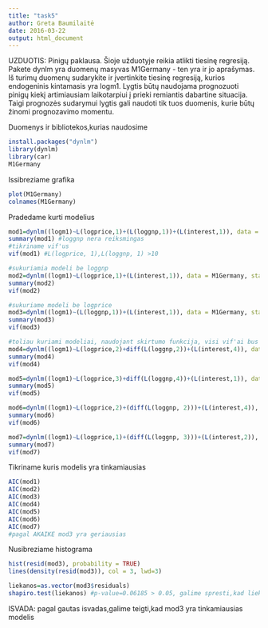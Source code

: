 ```yaml
---
title: "task5"
author: Greta Baumilaitė
date: 2016-03-22
output: html_document
---
```

UZDUOTIS: Pinigų paklausa. Šioje užduotyje reikia atlikti tiesinę regresiją. Pakete dynlm yra duomenų masyvas M1Germany - ten yra ir jo aprašymas. Iš turimų duomenų sudarykite ir įvertinkite tiesinę regresiją, kurios endogeninis kintamasis yra logm1. Lygtis būtų naudojama prognozuoti pinigų kiekį artimiausiam laikotarpiui į prieki remiantis dabartine situacija. Taigi prognozės sudarymui lygtis gali naudoti tik tuos duomenis, kurie būtų žinomi prognozavimo momentu.


Duomenys ir bibliotekos,kurias naudosime
```r
install.packages("dynlm")
library(dynlm)
library(car)
M1Germany
```

Issibreziame grafika

```r
plot(M1Germany) 
colnames(M1Germany) 
```


Pradedame kurti modelius
```r

mod1=dynlm((logm1)~L(logprice,1)+(L(loggnp,1))+(L(interest,1)), data = M1Germany, start = c(1960,1), end = c(1996,3))
summary(mod1) #loggnp nera reiksmingas
#tikriname vif'us
vif(mod1) #L(logprice, 1),L(loggnp, 1) >10

#sukuriamia modeli be loggnp
mod2=dynlm((logm1)~L(logprice,1)+(L(interest,1)), data = M1Germany, start = c(1960,1), end = c(1996,3))
summary(mod2)
vif(mod2)

#sukuriame modeli be logprice
mod3=dynlm((logm1)~(L(loggnp,1))+(L(interest,1)), data = M1Germany, start = c(1960,1), end = c(1996,3))
summary(mod3)
vif(mod3)

#toliau kuriami modeliai, naudojant skirtumo funkcija, visi vif'ai bus reiksmingi
mod4=dynlm((logm1)~L(logprice,2)+diff(L(loggnp,2))+(L(interest,4)), data = M1Germany, start = c(1960,1), end = c(1996,3))
summary(mod4)
vif(mod4)

mod5=dynlm((logm1)~L(logprice,3)+diff(L(loggnp,4))+(L(interest,1)), data = M1Germany, start = c(1960,1), end = c(1996,3))
summary(mod5)
vif(mod5)

mod6=dynlm((logm1)~L(logprice,2)+(diff(L(loggnp, 2)))+(L(interest,4)), data = M1Germany, start = c(1960,1), end = c(1996,3))
summary(mod6)
vif(mod6)

mod7=dynlm((logm1)~L(logprice,1)+(diff(L(loggnp, 3)))+(L(interest,2)), data = M1Germany, start = c(1960,1), end = c(1996,3))
summary(mod7)
vif(mod7)


```

Tikriname kuris modelis yra tinkamiausias

```r
AIC(mod1)
AIC(mod2)
AIC(mod3)
AIC(mod4)
AIC(mod5)
AIC(mod6)
AIC(mod7)
#pagal AKAIKE mod3 yra geriausias

```

Nusibreziame histograma

```r
hist(resid(mod3), probability = TRUE)
lines(density(resid(mod3)), col = 3, lwd=3)

liekanos=as.vector(mod3$residuals)
shapiro.test(liekanos) #p-value=0.06185 > 0.05, galime spresti,kad liekanos yra normalios

```

ISVADA: pagal gautas isvadas,galime teigti,kad mod3 yra tinkamiausias modelis
